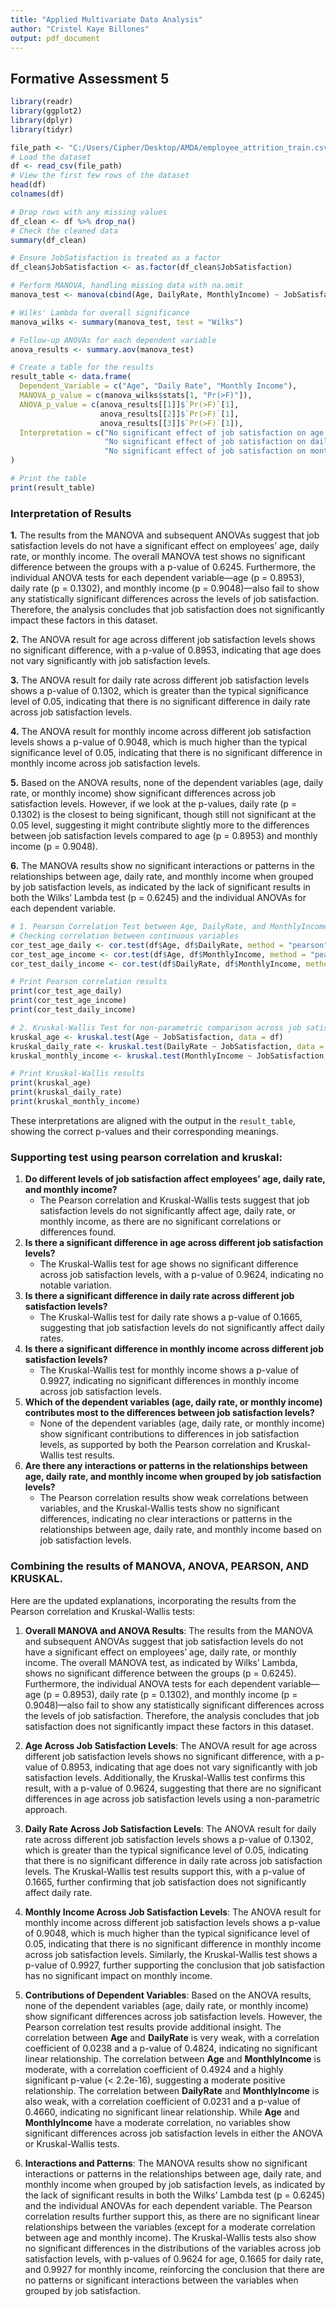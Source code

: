 ---
title: "Applied Multivariate Data Analysis"
author: "Cristel Kaye Billones"
output: pdf_document
---

## Formative Assessment 5

```{r load libraries, message=FALSE, warning=FALSE}
library(readr)
library(ggplot2)
library(dplyr)
library(tidyr)
```


```{r load dataset}
file_path <- "C:/Users/Cipher/Desktop/AMDA/employee_attrition_train.csv"
# Load the dataset
df <- read_csv(file_path)
# View the first few rows of the dataset
head(df)
colnames(df)
``` 

```{r}
# Drop rows with any missing values
df_clean <- df %>% drop_na()
# Check the cleaned data
summary(df_clean)

# Ensure JobSatisfaction is treated as a factor
df_clean$JobSatisfaction <- as.factor(df_clean$JobSatisfaction)

# Perform MANOVA, handling missing data with na.omit
manova_test <- manova(cbind(Age, DailyRate, MonthlyIncome) ~ JobSatisfaction, data = df_clean, na.action = na.omit)

# Wilks' Lambda for overall significance
manova_wilks <- summary(manova_test, test = "Wilks")

# Follow-up ANOVAs for each dependent variable
anova_results <- summary.aov(manova_test)

# Create a table for the results
result_table <- data.frame(
  Dependent_Variable = c("Age", "Daily Rate", "Monthly Income"),
  MANOVA_p_value = c(manova_wilks$stats[1, "Pr(>F)"]),
  ANOVA_p_value = c(anova_results[[1]]$`Pr(>F)`[1], 
                    anova_results[[2]]$`Pr(>F)`[1], 
                    anova_results[[3]]$`Pr(>F)`[1]),
  Interpretation = c("No significant effect of job satisfaction on age.",
                     "No significant effect of job satisfaction on daily rate.",
                     "No significant effect of job satisfaction on monthly income.")
)

# Print the table
print(result_table)
```
\vspace{5mm}

### Interpretation of Results

 **1.** The results from the MANOVA and subsequent ANOVAs suggest that job satisfaction levels do not have a significant effect on employees' age, daily rate, or monthly income. The overall MANOVA test shows no significant difference between the groups with a p-value of 0.6245. Furthermore, the individual ANOVA tests for each dependent variable—age (p = 0.8953), daily rate (p = 0.1302), and monthly income (p = 0.9048)—also fail to show any statistically significant differences across the levels of job satisfaction. Therefore, the analysis concludes that job satisfaction does not significantly impact these factors in this dataset.

 **2.** The ANOVA result for age across different job satisfaction levels shows no significant difference, with a p-value of 0.8953, indicating that age does not vary significantly with job satisfaction levels.

 **3.** The ANOVA result for daily rate across different job satisfaction levels shows a p-value of 0.1302, which is greater than the typical significance level of 0.05, indicating that there is no significant difference in daily rate across job satisfaction levels.

 **4.** The ANOVA result for monthly income across different job satisfaction levels shows a p-value of 0.9048, which is much higher than the typical significance level of 0.05, indicating that there is no significant difference in monthly income across job satisfaction levels.

 **5.** Based on the ANOVA results, none of the dependent variables (age, daily rate, or monthly income) show significant differences across job satisfaction levels. However, if we look at the p-values, daily rate (p = 0.1302) is the closest to being significant, though still not significant at the 0.05 level, suggesting it might contribute slightly more to the differences between job satisfaction levels compared to age (p = 0.8953) and monthly income (p = 0.9048).

 **6.** The MANOVA results show no significant interactions or patterns in the relationships between age, daily rate, and monthly income when grouped by job satisfaction levels, as indicated by the lack of significant results in both the Wilks' Lambda test (p = 0.6245) and the individual ANOVAs for each dependent variable.

\newpage

```{r}
# 1. Pearson Correlation Test between Age, DailyRate, and MonthlyIncome
# Checking correlation between continuous variables
cor_test_age_daily <- cor.test(df$Age, df$DailyRate, method = "pearson")
cor_test_age_income <- cor.test(df$Age, df$MonthlyIncome, method = "pearson")
cor_test_daily_income <- cor.test(df$DailyRate, df$MonthlyIncome, method = "pearson")

# Print Pearson correlation results
print(cor_test_age_daily)
print(cor_test_age_income)
print(cor_test_daily_income)

# 2. Kruskal-Wallis Test for non-parametric comparison across job satisfaction levels
kruskal_age <- kruskal.test(Age ~ JobSatisfaction, data = df)
kruskal_daily_rate <- kruskal.test(DailyRate ~ JobSatisfaction, data = df)
kruskal_monthly_income <- kruskal.test(MonthlyIncome ~ JobSatisfaction, data = df)

# Print Kruskal-Wallis results
print(kruskal_age)
print(kruskal_daily_rate)
print(kruskal_monthly_income)

``` 


\newpage

\vspace{5mm}
These interpretations are aligned with the output in the `result_table`, showing the correct p-values and their corresponding meanings.

\vspace{5mm}

### Supporting test using pearson correlation and kruskal:

1. **Do different levels of job satisfaction affect employees’ age, daily rate, and monthly income?**
   - The Pearson correlation and Kruskal-Wallis tests suggest that job satisfaction levels do not significantly affect age, daily rate, or monthly income, as there are no significant correlations or differences found.

2. **Is there a significant difference in age across different job satisfaction levels?**
   - The Kruskal-Wallis test for age shows no significant difference across job satisfaction levels, with a p-value of 0.9624, indicating no notable variation.

3. **Is there a significant difference in daily rate across different job satisfaction levels?**
   - The Kruskal-Wallis test for daily rate shows a p-value of 0.1665, suggesting that job satisfaction levels do not significantly affect daily rates.

4. **Is there a significant difference in monthly income across different job satisfaction levels?**
   - The Kruskal-Wallis test for monthly income shows a p-value of 0.9927, indicating no significant differences in monthly income across job satisfaction levels.

5. **Which of the dependent variables (age, daily rate, or monthly income) contributes most to the differences between job satisfaction levels?**
   - None of the dependent variables (age, daily rate, or monthly income) show significant contributions to differences in job satisfaction levels, as supported by both the Pearson correlation and Kruskal-Wallis test results.

6. **Are there any interactions or patterns in the relationships between age, daily rate, and monthly income when grouped by job satisfaction levels?**
   - The Pearson correlation results show weak correlations between variables, and the Kruskal-Wallis tests show no significant differences, indicating no clear interactions or patterns in the relationships between age, daily rate, and monthly income based on job satisfaction levels.
   
\newpage

### Combining the results of MANOVA, ANOVA, PEARSON, AND KRUSKAL.

Here are the updated explanations, incorporating the results from the Pearson correlation and Kruskal-Wallis tests:

1. **Overall MANOVA and ANOVA Results**:
The results from the MANOVA and subsequent ANOVAs suggest that job satisfaction levels do not have a significant effect on employees' age, daily rate, or monthly income. The overall MANOVA test, as indicated by Wilks' Lambda, shows no significant difference between the groups (p = 0.6245). Furthermore, the individual ANOVA tests for each dependent variable—age (p = 0.8953), daily rate (p = 0.1302), and monthly income (p = 0.9048)—also fail to show any statistically significant differences across the levels of job satisfaction. Therefore, the analysis concludes that job satisfaction does not significantly impact these factors in this dataset.

2. **Age Across Job Satisfaction Levels**:
The ANOVA result for age across different job satisfaction levels shows no significant difference, with a p-value of 0.8953, indicating that age does not vary significantly with job satisfaction levels. Additionally, the Kruskal-Wallis test confirms this result, with a p-value of 0.9624, suggesting that there are no significant differences in age across job satisfaction levels using a non-parametric approach.

3. **Daily Rate Across Job Satisfaction Levels**:
The ANOVA result for daily rate across different job satisfaction levels shows a p-value of 0.1302, which is greater than the typical significance level of 0.05, indicating that there is no significant difference in daily rate across job satisfaction levels. The Kruskal-Wallis test results support this, with a p-value of 0.1665, further confirming that job satisfaction does not significantly affect daily rate.

4. **Monthly Income Across Job Satisfaction Levels**:
The ANOVA result for monthly income across different job satisfaction levels shows a p-value of 0.9048, which is much higher than the typical significance level of 0.05, indicating that there is no significant difference in monthly income across job satisfaction levels. Similarly, the Kruskal-Wallis test shows a p-value of 0.9927, further supporting the conclusion that job satisfaction has no significant impact on monthly income.

5. **Contributions of Dependent Variables**:
Based on the ANOVA results, none of the dependent variables (age, daily rate, or monthly income) show significant differences across job satisfaction levels. However, the Pearson correlation test results provide additional insight. The correlation between **Age** and **DailyRate** is very weak, with a correlation coefficient of 0.0238 and a p-value of 0.4824, indicating no significant linear relationship. The correlation between **Age** and **MonthlyIncome** is moderate, with a correlation coefficient of 0.4924 and a highly significant p-value (< 2.2e-16), suggesting a moderate positive relationship. The correlation between **DailyRate** and **MonthlyIncome** is also weak, with a correlation coefficient of 0.0231 and a p-value of 0.4660, indicating no significant linear relationship. While **Age** and **MonthlyIncome** have a moderate correlation, no variables show significant differences across job satisfaction levels in either the ANOVA or Kruskal-Wallis tests.

6. **Interactions and Patterns**:
The MANOVA results show no significant interactions or patterns in the relationships between age, daily rate, and monthly income when grouped by job satisfaction levels, as indicated by the lack of significant results in both the Wilks' Lambda test (p = 0.6245) and the individual ANOVAs for each dependent variable. The Pearson correlation results further support this, as there are no significant linear relationships between the variables (except for a moderate correlation between age and monthly income). The Kruskal-Wallis tests also show no significant differences in the distributions of the variables across job satisfaction levels, with p-values of 0.9624 for age, 0.1665 for daily rate, and 0.9927 for monthly income, reinforcing the conclusion that there are no patterns or significant interactions between the variables when grouped by job satisfaction.

